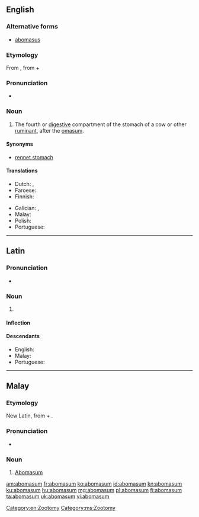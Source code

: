 ==English==

===Alternative forms===
* [[abomasus]]

===Etymology===
From {{etyl|NL.|en}}, from {{etyl|la|en}} {{term|ab||away from|lang=la}} + {{m|la|omāsum||tripe of a bullock}}

===Pronunciation===
* {{a|US}} {{IPA|/ˌæb.oʊˈmeɪ.səm/|lang=en}}

===Noun===
{{en-noun|abomasa}}

# {{context|anatomy|lang=en}} The fourth or [[digestive]] compartment of the stomach of a cow or other [[ruminant]], after the [[omasum]].

====Synonyms====
* [[rennet stomach]]

====Translations====
{{trans-top|fourth or digestive stomach of a ruminant}}
* Dutch: {{t|nl|leb|f}}, {{t+|nl|lebmaag|f}}
* Faroese: {{t|fo|vinstur|f}}
* Finnish: {{t+|fi|juoksutusmaha}}
{{trans-mid}}
* Galician: {{t+|gl|abomaso|m}}, {{t+|gl|calleira|f}}
* Malay: {{t|ms|abomasum}}
* Polish: {{t+|pl|trawieniec|m-in}}
* Portuguese: {{t+|pt|abomaso}}
{{trans-bottom}}

[[Category:en:Zootomy]]

----

==Latin==

===Pronunciation===
* {{la-pronunc|abomāsum}}

===Noun===
{{la-noun|abomāsum||abomāsī|n|second}}

# {{l|en|abomasum}}

====Inflection====
{{la-decl-2nd-N|abomās}}

====Descendants====
* English: {{l|en|abomasum}}
* Malay: {{l|ms|abomasum}}
* Portuguese: {{l|pt|abomaso}}

----

==Malay==

===Etymology===
New Latin, from {{etyl|la|ms}} {{term|ab||away from|lang=la}} + {{m|la|omāsum||tripe of a bullock}}.

===Pronunciation===
* {{IPA|/abomasum/|lang=ms}}

===Noun===
{{ms-noun|j=ابوماسوم}}

# {{context|anatomy|lang=ms}} [[abomasum#English|Abomasum]] {{gloss|fourth or digestive stomach of a ruminant}}

[[Category:ms:Zootomy]]

[[am:abomasum]]
[[fr:abomasum]]
[[ko:abomasum]]
[[id:abomasum]]
[[kn:abomasum]]
[[ku:abomasum]]
[[hu:abomasum]]
[[mg:abomasum]]
[[pl:abomasum]]
[[fi:abomasum]]
[[ta:abomasum]]
[[uk:abomasum]]
[[vi:abomasum]]